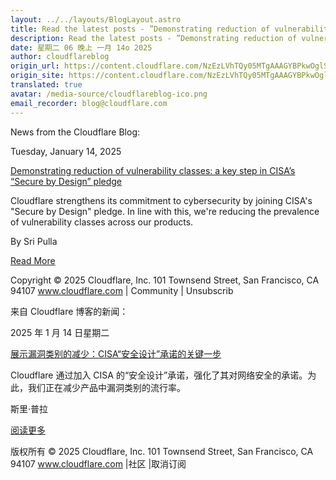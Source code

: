 ```yaml
---
layout: ../../layouts/BlogLayout.astro
title: Read the latest posts - ”Demonstrating reduction of vulnerability classes： a key step in CISA’s “Secure by Design” pledge”
description: Read the latest posts - ”Demonstrating reduction of vulnerability classes： a key step in CISA’s “Secure by Design” pledge”
date: 星期二 06 晚上 一月 14o 2025
author: cloudflareblog
origin_url: https://content.cloudflare.com/NzEzLVhTQy05MTgAAAGYBPkwOglSCiXwGi1ajqKKvEzuLRKWOZImf_d-8dy20hCbUtMJRaAOgs56QzBWuPpXEfr9pe8=
origin_site: https://content.cloudflare.com/NzEzLVhTQy05MTgAAAGYBPkwOglSCiXwGi1ajqKKvEzuLRKWOZImf_d-8dy20hCbUtMJRaAOgs56QzBWuPpXEfr9pe8=
translated: true
avatar: /media-source/cloudflareblog-ico.png
email_recorder: blog@cloudflare.com
---
```



<Reference client:only="react" title="Read the latest posts - ”Demonstrating reduction of vulnerability classes： a key step in CISA’s “Secure by Design” pledge”" url="https://content.cloudflare.com/NzEzLVhTQy05MTgAAAGYBPkwOglSCiXwGi1ajqKKvEzuLRKWOZImf_d-8dy20hCbUtMJRaAOgs56QzBWuPpXEfr9pe8=" />

<Detail client:only="react">
	News from the Cloudflare Blog:

Tuesday, January 14, 2025

[Demonstrating reduction of vulnerability classes: a key step in CISA’s “Secure by Design” pledge](https://content.cloudflare.com/NzEzLVhTQy05MTgAAAGYBPkwOglSCiXwGi1ajqKKvEzuLRKWOZImf_d-8dy20hCbUtMJRaAOgs56QzBWuPpXEfr9pe8=)

Cloudflare strengthens its commitment to cybersecurity by joining CISA's "Secure by Design" pledge. In line with this, we're reducing the prevalence of vulnerability classes across our products.

By Sri Pulla

[Read More](https://content.cloudflare.com/NzEzLVhTQy05MTgAAAGYBPkwOglSCiXwGi1ajqKKvEzuLRKWOZImf_d-8dy20hCbUtMJRaAOgs56QzBWuPpXEfr9pe8=)

Copyright © 2025 Cloudflare, Inc. 101 Townsend Street, San Francisco, CA 94107 www.cloudflare.com | Community | Unsubscrib
</Detail>

来自 Cloudflare 博客的新闻：

2025 年 1 月 14 日星期二

[展示漏洞类别的减少：CISA“安全设计”承诺的关键一步](https://content.cloudflare.com/NzEzLVhTQy05MTgAAAGYBPkwOglSCiXwGi1ajqKKvEzuLRKWOZImf_d-8dy20hCbUtMJRaAOgs56QzBWuPpXEfr9pe8=)

Cloudflare 通过加入 CISA 的“安全设计”承诺，强化了其对网络安全的承诺。为此，我们正在减少产品中漏洞类别的流行率。

斯里·普拉

[阅读更多](https://content.cloudflare.com/NzEzLVhTQy05MTgAAAGYBPkwOglSCiXwGi1ajqKKvEzuLRKWOZImf_d-8dy20hCbUtMJRaAOgs56QzBWuPpXEfr9pe8=)

版权所有 © 2025 Cloudflare, Inc. 101 Townsend Street, San Francisco, CA 94107 www.cloudflare.com |社区 |取消订阅


